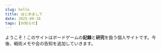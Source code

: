 ---
slug: hello
title: はじめまして
date: 2025-09-18
tags: [お知らせ]
---
ようこそ！このサイトはボードゲームの**記録**と**研究**を扱う個人サイトです。今後、戦術メモや会の告知を追加していきます。
